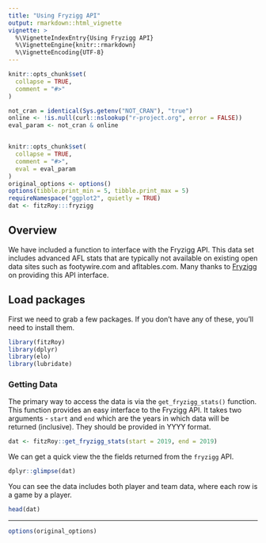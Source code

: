 ```yaml
---
title: "Using Fryzigg API"
output: rmarkdown::html_vignette
vignette: >
  %\VignetteIndexEntry{Using Fryzigg API}
  %\VignetteEngine{knitr::rmarkdown}
  %\VignetteEncoding{UTF-8}
---
```


```r
knitr::opts_chunk$set(
  collapse = TRUE,
  comment = "#>"
)
```

```r
not_cran = identical(Sys.getenv("NOT_CRAN"), "true")
online <- !is.null(curl::nslookup("r-project.org", error = FALSE))
eval_param <- not_cran & online


knitr::opts_chunk$set(
  collapse = TRUE,
  comment = "#>",
  eval = eval_param
)
original_options <- options()
options(tibble.print_min = 5, tibble.print_max = 5)
requireNamespace("ggplot2", quietly = TRUE)
dat <- fitzRoy:::fryzigg
```


## Overview
We have included a function to interface with the Fryzigg API. This data set includes advanced AFL stats that are typically not available on existing open data sites such as footywire.com and afltables.com. Many thanks to [Fryzigg](https://github.com/Fryzigg) on providing this API interface. 


## Load packages
First we need to grab a few packages. If you don't have any of these, you'll need to install them. 

```r
library(fitzRoy)
library(dplyr)
library(elo)
library(lubridate)
```

### Getting Data

The primary way to access the data is via the `get_fryzigg_stats()` function. This function provides an easy interface to the Fryzigg API. It takes two arguments - `start` and `end` which are the years in which data will be returned (inclusive). They should be provided in YYYY format. 

```r
dat <- fitzRoy::get_fryzigg_stats(start = 2019, end = 2019)
```

We can get a quick view the the fields returned from the `fryzigg` API. 

```r
dplyr::glimpse(dat)
```

You can see the data includes both player and team data, where each row is a game by a player. 

```r
head(dat)
```
---
```r
options(original_options)
```
